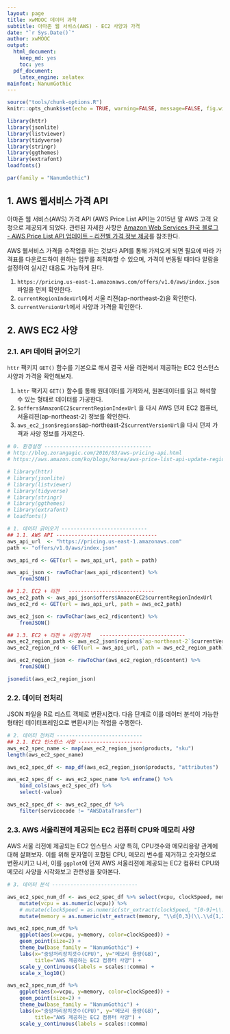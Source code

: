 ```yaml
---
layout: page
title: xwMOOC 데이터 과학
subtitle: 아마존 웹 서비스(AWS) - EC2 사양과 가격
date: "`r Sys.Date()`"
author: xwMOOC
output:
  html_document: 
    keep_md: yes
    toc: yes
  pdf_document:
    latex_engine: xelatex
mainfont: NanumGothic
---
```


``` r
source("tools/chunk-options.R")
knitr::opts_chunk$set(echo = TRUE, warning=FALSE, message=FALSE, fig.width=12)

library(httr)
library(jsonlite)
library(listviewer)
library(tidyverse)
library(stringr)
library(ggthemes)
library(extrafont)
loadfonts()

par(family = "NanumGothic")
```


## 1. AWS 웹서비스 가격 API {#aws-price-api}

아마존 웹 서비스(AWS) 가격 API (AWS Price List API)는 2015년 말 AWS 고객 요청으로 제공되게 되었다.
관련된 자세한 사항은 [Amazon Web Services 한국 블로그 - AWS Price List API 업데이트 – 리전별 가격 정보 제공](https://aws.amazon.com/ko/blogs/korea/aws-price-list-api-update-regional-price-lists/)를
참조한다.

AWS 웹서비스 가격을 수작업을 하는 것보다 API를 통해 가져오게 되면 필요에 따라 가격표를 다운로드하여 원하는 업무를 최적화할 수 있으며,
가격이 변동될 때마다 알람을 설정하여 실시간 대응도 가능하게 된다.

1. `https://pricing.us-east-1.amazonaws.com/offers/v1.0/aws/index.json` 파일을 먼저 확인한다.
1. `currentRegionIndexUrl`에서 서울 리젼(ap-northeast-2)을 확인한다.
1. `currentVersionUrl`에서 사양과 가격을 확인한다. 

## 2. AWS EC2 사양 {#aws-ec2-spec}

### 2.1. API 데이터 긁어오기 

`httr` 팩키지 `GET()` 함수를 기본으로 해서 결국 서울 리젼에서 제공하는 EC2 인스턴스 사양과 가격을 확인해보자.

1. `httr` 팩키지 `GET()` 함수를 통해 원데이터를 가져와서, 원본데이터를 읽고 해석할 수 있는 형태로 데이터를 가공한다.
1. `$offers$AmazonEC2$currentRegionIndexUrl` 을 다시 AWS 던져 EC2 컴퓨터, 서울리젼(ap-northeast-2) 정보를 확인한다.
1. `aws_ec2_json$regions$`ap-northeast-2`$currentVersionUrl`을 다시 던져 가격과 사양 정보를 가져온다.

``` r
# 0. 환경설정 -----------------------------------
# http://blog.zorangagic.com/2016/03/aws-pricing-api.html
# https://aws.amazon.com/ko/blogs/korea/aws-price-list-api-update-regional-price-lists/

# library(httr)
# library(jsonlite)
# library(listviewer)
# library(tidyverse)
# library(stringr)
# library(ggthemes)
# library(extrafont)
# loadfonts()

# 1. 데이터 긁어오기 ----------------------------
## 1.1. AWS API ---------------------------------
aws_api_url  <- "https://pricing.us-east-1.amazonaws.com"
path <- "offers/v1.0/aws/index.json"

aws_api_rd <- GET(url = aws_api_url, path = path)

aws_api_json <- rawToChar(aws_api_rd$content) %>% 
    fromJSON()

## 1.2. EC2 + 리젼   ----------------------------
aws_ec2_path <- aws_api_json$offers$AmazonEC2$currentRegionIndexUrl
aws_ec2_rd <- GET(url = aws_api_url, path = aws_ec2_path)

aws_ec2_json <- rawToChar(aws_ec2_rd$content) %>% 
    fromJSON()

## 1.3. EC2 + 리젼 + 사양/가격   ----------------------------
aws_ec2_region_path <- aws_ec2_json$regions$`ap-northeast-2`$currentVersionUrl
aws_ec2_region_rd <- GET(url = aws_api_url, path = aws_ec2_region_path)

aws_ec2_region_json <- rawToChar(aws_ec2_region_rd$content) %>% 
    fromJSON()

jsonedit(aws_ec2_region_json)
```

### 2.2. 데이터 전처리 {#aws-api-wrangling}

JSON 파일을 R로 리스트 객체로 변환시켰다. 다음 단계로 이를 데이터 분석이 가능한 형태인 데이터프레임으로 
변환시키는 작업을 수행한다.

``` r
# 2. 데이터 전처리 ----------------------------
## 2.1. EC2 인스턴스 사양 ---------------------
aws_ec2_spec_name <- map(aws_ec2_region_json$products, "sku") 
length(aws_ec2_spec_name)

aws_ec2_spec_df <- map_df(aws_ec2_region_json$products, "attributes") 

aws_ec2_spec_df <- aws_ec2_spec_name %>% enframe() %>% 
    bind_cols(aws_ec2_spec_df) %>% 
    select(-value)

aws_ec2_spec_df <- aws_ec2_spec_df %>% 
    filter(servicecode != "AWSDataTransfer")
```

### 2.3. AWS 서울리젼에 제공되는 EC2 컴퓨터 CPU와 메모리 사양 {#aws-api-wrangling}

AWS 서울 리전에 제공되는 EC2 인스턴스 사양 특히, CPU갯수와 메모리용량 관계에 대해 살펴보자.
이를 위해 문자열이 포함된 CPU, 메모리 변수를 제거하고 숫자형으로 변환시키고 나서,
이를 `ggplot`에 던져 AWS 서울리젼에 제공되는 EC2 컴퓨터 CPU와 메모리 사양을 시각화보고 관련성을 찾아본다.

``` r
# 3. 데이터 분석 ----------------------------

aws_ec2_spec_num_df <- aws_ec2_spec_df %>% select(vcpu, clockSpeed, memory) %>% 
    mutate(vcpu = as.numeric(vcpu)) %>% 
    # mutate(clockSpeed = as.numeric(str_extract(clockSpeed, "[0-9]+\\.[0-9]+"))) %>% 
    mutate(memory = as.numeric(str_extract(memory, "\\d{0,3}(\\.\\d{1,2})?")))

aws_ec2_spec_num_df %>% 
    ggplot(aes(x=vcpu, y=memory, color=clockSpeed)) +
    geom_point(size=2) +
    theme_bw(base_family = "NanumGothic") +
    labs(x="중앙처리장치갯수(CPU)", y="메모리 용량(GB)",
         title="AWS 제공하는 EC2 컴퓨터 사양") +
    scale_y_continuous(labels = scales::comma) +
    scale_x_log10()

aws_ec2_spec_num_df %>% 
    ggplot(aes(x=vcpu, y=memory, color=clockSpeed)) +
    geom_point(size=2) +
    theme_bw(base_family = "NanumGothic") +
    labs(x="중앙처리장치갯수(CPU)", y="메모리 용량(GB)",
         title="AWS 제공하는 EC2 컴퓨터 사양") +
    scale_y_continuous(labels = scales::comma)
```
